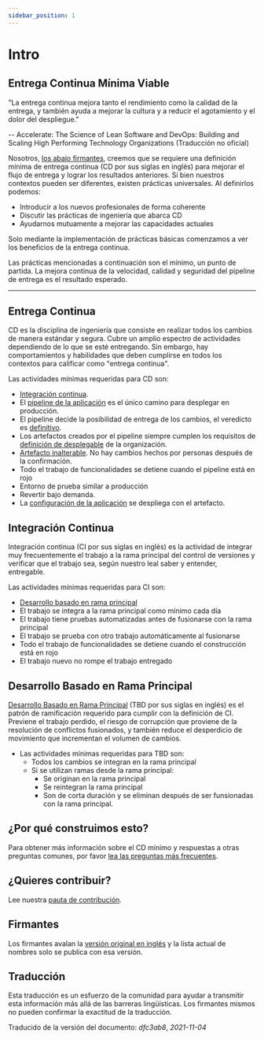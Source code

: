 ```yaml
---
sidebar_position: 1
---
```


# Intro

## Entrega Continua Mínima Viable

"La entrega continua mejora tanto el rendimiento como la calidad de la entrega, y también ayuda a mejorar la cultura y a reducir el agotamiento y el dolor del despliegue."

-- Accelerate: The Science of Lean Software and DevOps: Building and Scaling High Performing Technology Organizations (Traducción no oficial)


Nosotros, [los abajo firmantes](../../minimumcd#signatories), creemos que se requiere una definición mínima de entrega continua (CD por sus siglas en inglés) para mejorar el flujo de entrega y lograr los resultados anteriores. Si bien nuestros contextos pueden ser diferentes, existen prácticas universales. Al definirlos podemos:

- Introducir a los nuevos profesionales de forma coherente
- Discutir las prácticas de ingeniería que abarca CD
- Ayudarnos mutuamente a mejorar las capacidades actuales

Solo mediante la implementación de prácticas básicas comenzamos a ver los beneficios de la entrega continua.

Las prácticas mencionadas a continuación son el mínimo, un punto de partida. La mejora continua de la velocidad, calidad y seguridad del pipeline de entrega es el resultado esperado.

---

## Entrega Continua

CD es la disciplina de ingeniería que consiste en realizar todos los cambios de manera estándar y segura. Cubre un amplio espectro de actividades dependiendo de lo que se esté entregando. Sin embargo, hay comportamientos y habilidades que deben cumplirse en todos los contextos para calificar como "entrega continua".

Las actividades mínimas requeridas para CD son:

- [Integración continua](#integración-continua).
- El [pipeline de la aplicación](https://www.informit.com/articles/article.aspx?p=1621865&seqNum=2#:~:text=%EE%94%80Buy-,What%20Is%20a%20Deployment%20Pipeline%3F,-At%20an%20abstract) es el único camino para desplegar en producción.
- El pipeline decide la posibilidad de entrega de los cambios, el veredicto es [definitivo](../../faq/#why-should-the-pipeline-be-definitive-for-deploy).
- Los artefactos creados por el pipeline siempre cumplen los requisitos de [definición de desplegable](../../faq/#what-do-we-mean-by-definition-of-deployable) de la organización.
- [Artefacto inalterable](../../minimumcd/immutable/). No hay cambios hechos por personas después de la confirmación.
- Todo el trabajo de funcionalidades se detiene cuando el pipeline está en rojo
- Entorno de prueba similar a producción
- Revertir bajo demanda.
- La [configuración de la aplicación](../../faq/#what-is-application-configuration) se despliega con el artefacto.

## Integración Continua

Integración continua (CI por sus siglas en inglés) es la actividad de integrar muy frecuentemente el trabajo a la rama principal del control de versiones y verificar que el trabajo sea, según nuestro leal saber y entender, entregable.

Las actividades mínimas requeridas para CI son:

- [Desarrollo basado en rama principal](../../minimumcd/tbd/)
- El trabajo se integra a la rama principal como mínimo cada día
- El trabajo tiene pruebas automatizadas antes de fusionarse con la rama principal
- El trabajo se prueba con otro trabajo automáticamente al fusionarse
- Todo el trabajo de funcionalidades se detiene cuando el construcción está en rojo
- El trabajo nuevo no rompe el trabajo entregado

## Desarrollo Basado en Rama Principal

[Desarrollo Basado en Rama Principal](../../minimumcd/tbd/) (TBD por sus siglas en inglés) es el patrón de ramificación requerido para cumplir con la definición de CI. Previene el trabajo perdido, el riesgo de corrupción que proviene de la resolución de conflictos fusionados, y también reduce el desperdicio de movimiento que incrementan el volumen de cambios.

- Las actividades mínimas requeridas para TBD son:
  - Todos los cambios se integran en la rama principal
  - Si se utilizan ramas desde la rama principal:
    - Se originan en la rama principal
    - Se reintegran la rama principal
    - Son de corta duración y se eliminan después de ser funsionadas con la rama principal.

## ¿Por qué construimos esto?

Para obtener más información sobre el CD mínimo y respuestas a otras preguntas comunes, por favor [lea las preguntas más frecuentes](../../faq).

## ¿Quieres contribuir?

Lee nuestra [pauta de contribución](https://github.com/Minimum-CD/cd-manifesto/blob/master/CONTRIBUTING.md).

## Firmantes

Los firmantes avalan la [versión original en inglés](../../minimumcd#signatories) y la lista actual de nombres solo se publica con esa versión.

## Traducción

Esta traducción es un esfuerzo de la comunidad para ayudar a transmitir esta información más allá de las barreras lingüísticas. Los firmantes mismos no pueden confirmar la exactitud de la traducción.

Traducido de la versión del documento: _dfc3ab8_, _2021-11-04_
